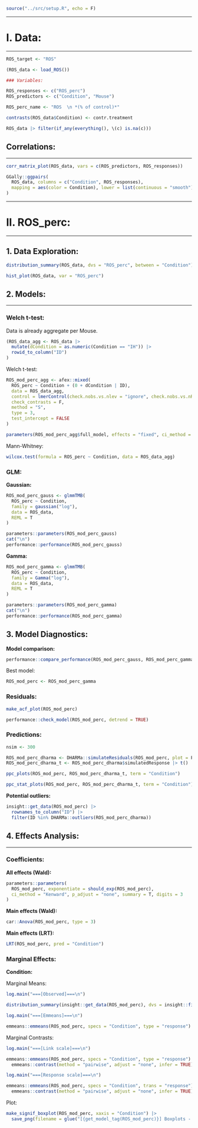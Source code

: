 ```r
source("../src/setup.R", echo = F)
```


<!------------------------------------------------------------------------------>
<!------------------------------------------------------------------------------>
***
# I. Data:
***

```r

ROS_target <- "ROS"

(ROS_data <- load_ROS())

### Variables:

ROS_responses <- c("ROS_perc")
ROS_predictors <- c("Condition", "Mouse")

ROS_perc_name <- "ROS  \n *(% of control)*"

contrasts(ROS_data$Condition) <- contr.treatment
```

```r
ROS_data |> filter(if_any(everything(), \(c) is.na(c)))
```

<!------------------------------------------------------------------------------>
## Correlations:
***

```r
corr_matrix_plot(ROS_data, vars = c(ROS_predictors, ROS_responses))
```

```r
GGally::ggpairs(
  ROS_data, columns = c("Condition", ROS_responses), 
  mapping = aes(color = Condition), lower = list(continuous = "smooth")
)
```


<!------------------------------------------------------------------------------>
<!------------------------------------------------------------------------------>
***
# II. ROS_perc:
***

<!------------------------------------------------------------------------------>
## 1. Data Exploration:

```r
distribution_summary(ROS_data, dvs = "ROS_perc", between = "Condition")
```

```r
hist_plot(ROS_data, var = "ROS_perc")
```


<!------------------------------------------------------------------------------>
## 2. Models:
***

<!------------------------------------------------------------------------------>
### Welch t-test:

Data is already aggregate per Mouse.

```r
(ROS_data_agg <- ROS_data |> 
  mutate(dCondition = as.numeric(Condition == "IH")) |> 
  rowid_to_column("ID")
)
```

Welch t-test:

```r
ROS_mod_perc_agg <- afex::mixed(
  ROS_perc ~ Condition + (0 + dCondition | ID),
  data = ROS_data_agg,
  control = lmerControl(check.nobs.vs.nlev = "ignore", check.nobs.vs.nRE = "ignore"),
  check_contrasts = F,
  method = "S",
  type = 3,
  test_intercept = FALSE
)

parameters(ROS_mod_perc_agg$full_model, effects = "fixed", ci_method = "satterthwaite", drop = "Intercept")
```

Mann-Whitney:

```r
wilcox.test(formula = ROS_perc ~ Condition, data = ROS_data_agg)
```

<!------------------------------------------------------------------------------>
### GLM:

**Gaussian:**

```r
ROS_mod_perc_gauss <- glmmTMB(
  ROS_perc ~ Condition,
  family = gaussian("log"),
  data = ROS_data,
  REML = T
)

parameters::parameters(ROS_mod_perc_gauss)
cat("\n")
performance::performance(ROS_mod_perc_gauss)
```

**Gamma:**

```r
ROS_mod_perc_gamma <- glmmTMB(
  ROS_perc ~ Condition,
  family = Gamma("log"),
  data = ROS_data,
  REML = T
)

parameters::parameters(ROS_mod_perc_gamma)
cat("\n")
performance::performance(ROS_mod_perc_gamma)
```


<!------------------------------------------------------------------------------>
## 3. Model Diagnostics:

**Model comparison:**

```r
performance::compare_performance(ROS_mod_perc_gauss, ROS_mod_perc_gamma)
```

Best model:

```r
ROS_mod_perc <- ROS_mod_perc_gamma
```


<!------------------------------------------------------------------------------>
### Residuals:

```r
make_acf_plot(ROS_mod_perc)

performance::check_model(ROS_mod_perc, detrend = TRUE)
```


<!------------------------------------------------------------------------------>
### Predictions:

```r
nsim <- 300

ROS_mod_perc_dharma <- DHARMa::simulateResiduals(ROS_mod_perc, plot = F, n = nsim, seed = getOption("seed"))
ROS_mod_perc_dharma_t <- ROS_mod_perc_dharma$simulatedResponse |> t()
```

```r
ppc_plots(ROS_mod_perc, ROS_mod_perc_dharma_t, term = "Condition")
```

```r
ppc_stat_plots(ROS_mod_perc, ROS_mod_perc_dharma_t, term = "Condition")
```

**Potential outliers:**

```r
insight::get_data(ROS_mod_perc) |> 
  rownames_to_column("ID") |> 
  filter(ID %in% DHARMa::outliers(ROS_mod_perc_dharma))
```


<!------------------------------------------------------------------------------>
## 4. Effects Analysis:
***

<!------------------------------------------------------------------------------>
### Coefficients:

**All effects (Wald):**

```r
parameters::parameters(
  ROS_mod_perc, exponentiate = should_exp(ROS_mod_perc), 
  ci_method = "Kenward", p_adjust = "none", summary = T, digits = 3
)
```

**Main effects (Wald):**

```r
car::Anova(ROS_mod_perc, type = 3)
```

**Main effects (LRT):**

```r
LRT(ROS_mod_perc, pred = "Condition")
```


<!------------------------------------------------------------------------------>
### Marginal Effects:

**Condition:**

Marginal Means:

```r
log.main("===[Observed]===\n")

distribution_summary(insight::get_data(ROS_mod_perc), dvs = insight::find_response(ROS_mod_perc), between = "Condition")

log.main("===[Emmeans]===\n")

emmeans::emmeans(ROS_mod_perc, specs = "Condition", type = "response")
```

Marginal Contrasts:

```r
log.main("===[Link scale]===\n")

emmeans::emmeans(ROS_mod_perc, specs = "Condition", type = "response") |> 
  emmeans::contrast(method = "pairwise", adjust = "none", infer = TRUE)

log.main("===[Response scale]===\n")

emmeans::emmeans(ROS_mod_perc, specs = "Condition", trans = "response") |> 
  emmeans::contrast(method = "pairwise", adjust = "none", infer = TRUE)
```

Plot:

```r
make_signif_boxplot(ROS_mod_perc, xaxis = "Condition") |> 
  save_png(filename = glue("[{get_model_tag(ROS_mod_perc)}] Boxplots - by [Condition]"), subfolder = ROS_target, dpi = dpi_save_png, width = 5, height = 8)
```
